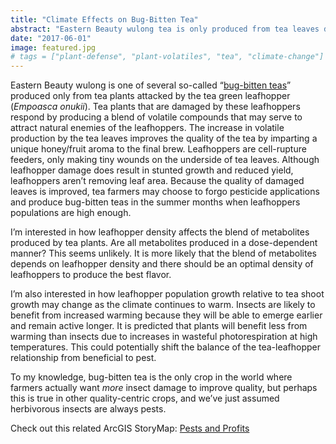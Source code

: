 ```yaml
---
title: "Climate Effects on Bug-Bitten Tea"
abstract: "Eastern Beauty wulong tea is only produced from tea leaves damaged by leafhoppers. The induced volatiles produced by damaged tea plants gives the finished tea a unique flavor. How will leafhopper damage change in a warming climate, and how will that impact tea quality?"
date: "2017-06-01"
image: featured.jpg
# tags = ["plant-defense", "plant-volatiles", "tea", "climate-change"]
---
```


Eastern Beauty wulong is one of several so-called "[bug-bitten teas](https://worldoftea.org/oriental-beauty-bug-bitten-teas/)" produced only from tea plants attacked by the tea green leafhopper (*Empoasca onukii*).
Tea plants that are damaged by these leafhoppers respond by producing a blend of volatile compounds that may serve to attract natural enemies of the leafhoppers.
The increase in volatile production by the tea leaves improves the quality of the tea by imparting a unique honey/fruit aroma to the final brew.
Leafhoppers are cell-rupture feeders, only making tiny wounds on the underside of tea leaves.
Although leafhopper damage does result in stunted growth and reduced yield, leafhoppers aren't removing leaf area.
Because the quality of damaged leaves is improved, tea farmers may choose to forgo pesticide applications and produce bug-bitten teas in the summer months when leafhoppers populations are high enough.

I'm interested in how leafhopper density affects the blend of metabolites produced by tea plants.
Are all metabolites produced in a dose-dependent manner?
This seems unlikely.
It is more likely that the blend of metabolites depends on leafhopper density and there should be an optimal density of leafhoppers to produce the best flavor.

I'm also interested in how leafhopper population growth relative to tea shoot growth may change as the climate continues to warm.
Insects are likely to benefit from increased warming because they will be able to emerge earlier and remain active longer.
It is predicted that plants will benefit less from warming than insects due to increases in wasteful photorespiration at high temperatures.
This could potentially shift the balance of the tea-leafhopper relationship from beneficial to pest.

To my knowledge, bug-bitten tea is the only crop in the world where farmers actually want *more* insect damage to improve quality, but perhaps this is true in other quality-centric crops, and we've just assumed herbivorous insects are always pests.

Check out this related ArcGIS StoryMap: [Pests and Profits](https://storymaps.arcgis.com/stories/c86e5d6c756f4eb98e7e733c3ca54836)
